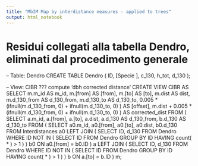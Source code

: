 ```yaml
---
title: "MbIM Map by interdistance measures - applied to trees"
output: html_notebook
---
```


# Residui collegati alla tabella Dendro, eliminati dal procedimento generale

-- Table: Dendro
CREATE TABLE Dendro (
    ID,
    [Specie ],
    c_130,
    h_tot,
    d_130
);

-- View: CIBR   ??? compute 'dbh corrected distance'
CREATE VIEW CIBR AS
    SELECT m.m_id AS m_id,
           m.[from] AS [from],
           m.[to] AS [to],
           m.dist AS dist,
           m.d_130_from AS d_130_from,
           m.d_130_to AS d_130_to,
           0.005 * (ifnull(m.d_130_from, 0) + ifnull(m.d_130_to, 0) ) AS [offset],
           m.dist + 0.005 * (ifnull(m.d_130_from, 0) + ifnull(m.d_130_to, 0) ) AS corrected_dist
      FROM (
               SELECT a.m_id,
                      a.[from],
                      a.[to],
                      a.dist,
                      a.d_130 AS d_130_from,
                      b.d_130 AS d_130_to
                 FROM (
                          SELECT a0.m_id,
                                 a0.[from],
                                 a0.[to],
                                 a0.dist,
                                 b0.d_130
                            FROM Interdistances a0
                                 LEFT JOIN
                                 (
                                     SELECT ID,
                                            d_130
                                       FROM Dendro
                                      WHERE ID NOT IN (
                                                SELECT ID
                                                  FROM Dendro
                                                 GROUP BY ID
                                                HAVING count( * ) > 1
                                            )
                                 )
                                 b0 ON a0.[from] = b0.ID
                      )
                      a
                      LEFT JOIN
                      (
                          SELECT ID,
                                 d_130
                            FROM Dendro
                           WHERE ID NOT IN (
                                     SELECT ID
                                       FROM Dendro
                                      GROUP BY ID
                                     HAVING count( * ) > 1
                                 )
                      )
                      b ON a.[to] = b.ID
           )
           m;
